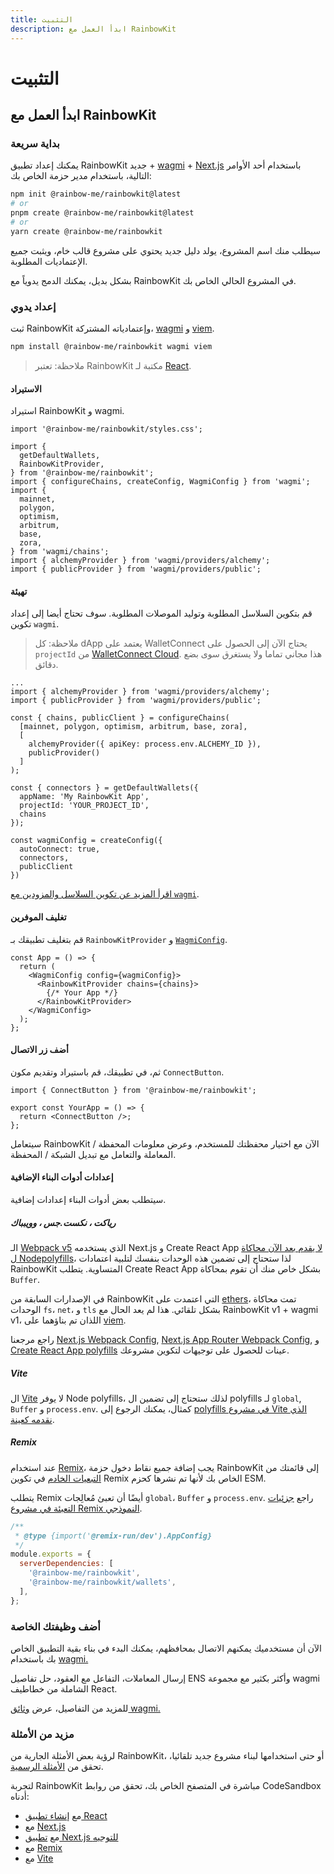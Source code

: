 ```yaml
---
title: التثبيت
description: ابدأ العمل مع RainbowKit
---
```


# التثبيت

## ابدأ العمل مع RainbowKit

### بداية سريعة

يمكنك إعداد تطبيق RainbowKit جديد + [wagmi](https://wagmi.sh) + [Next.js](https://nextjs.org) باستخدام أحد الأوامر التالية، باستخدام مدير حزمة الخاص بك:

```bash
npm init @rainbow-me/rainbowkit@latest
# or
pnpm create @rainbow-me/rainbowkit@latest
# or
yarn create @rainbow-me/rainbowkit
```

سيطلب منك اسم المشروع، يولد دليل جديد يحتوي على مشروع قالب خام، ويثبت جميع الإعتماديات المطلوبة.

بشكل بديل، يمكنك الدمج يدوياً مع RainbowKit في المشروع الحالي الخاص بك.

### إعداد يدوي

ثبت RainbowKit وإعتمادياته المشتركة، [wagmi](https://wagmi.sh/) و [viem](https://viem.sh).

```bash
npm install @rainbow-me/rainbowkit wagmi viem
```

> ملاحظة: تعتبر RainbowKit مكتبة لـ [React](https://reactjs.org/).

#### الاستيراد

استيراد RainbowKit و wagmi.

```tsx
import '@rainbow-me/rainbowkit/styles.css';

import {
  getDefaultWallets,
  RainbowKitProvider,
} from '@rainbow-me/rainbowkit';
import { configureChains, createConfig, WagmiConfig } from 'wagmi';
import {
  mainnet,
  polygon,
  optimism,
  arbitrum,
  base,
  zora,
} from 'wagmi/chains';
import { alchemyProvider } from 'wagmi/providers/alchemy';
import { publicProvider } from 'wagmi/providers/public';
```

#### تهيئة

قم بتكوين السلاسل المطلوبة وتوليد الموصلات المطلوبة. سوف تحتاج أيضا إلى إعداد تكوين `wagmi`.

> ملاحظة: كل dApp يعتمد على WalletConnect يحتاج الآن إلى الحصول على `projectId` من [WalletConnect Cloud](https://cloud.walletconnect.com/). هذا مجاني تماما ولا يستغرق سوى بضع دقائق.

```tsx line=4-99
...
import { alchemyProvider } from 'wagmi/providers/alchemy';
import { publicProvider } from 'wagmi/providers/public';

const { chains, publicClient } = configureChains(
  [mainnet, polygon, optimism, arbitrum, base, zora],
  [
    alchemyProvider({ apiKey: process.env.ALCHEMY_ID }),
    publicProvider()
  ]
);

const { connectors } = getDefaultWallets({
  appName: 'My RainbowKit App',
  projectId: 'YOUR_PROJECT_ID',
  chains
});

const wagmiConfig = createConfig({
  autoConnect: true,
  connectors,
  publicClient
})
```

[اقرأ المزيد عن تكوين السلاسل والمزودين مع `wagmi`](https://wagmi.sh/docs/providers/configuring-chains).

#### تغليف الموفرين

قم بتغليف تطبيقك بـ `RainbowKitProvider` و [`WagmiConfig`](https://wagmi.sh/docs/provider).

```tsx
const App = () => {
  return (
    <WagmiConfig config={wagmiConfig}>
      <RainbowKitProvider chains={chains}>
        {/* Your App */}
      </RainbowKitProvider>
    </WagmiConfig>
  );
};
```

#### أضف زر الاتصال

ثم، في تطبيقك، قم باستيراد وتقديم مكون `ConnectButton`.

```tsx
import { ConnectButton } from '@rainbow-me/rainbowkit';

export const YourApp = () => {
  return <ConnectButton />;
};
```

سيتعامل RainbowKit الآن مع اختيار محفظتك للمستخدم، وعرض معلومات المحفظة / المعاملة والتعامل مع تبديل الشبكة / المحفظة.

#### إعدادات أدوات البناء الإضافية

سيتطلب بعض أدوات البناء إعدادات إضافية.

##### رياكت ، نكست.جس ، وويبباك

الـ [Webpack v5](https://webpack.js.org/blog/2020-10-10-webpack-5-release/) الذي يستخدمه Next.js و Create React App [لا يقدم بعد الآن محاكاة ل Nodepolyfills](https://webpack.js.org/blog/2020-10-10-webpack-5-release/#automatic-nodejs-polyfills-removed)، لذا ستحتاج إلى تضمين هذه الوحدات بنفسك لتلبية اعتمادات RainbowKit المتساوية. يتطلب Create React App بشكل خاص منك أن تقوم بمحاكاة `Buffer`.

في الإصدارات السابقة من RainbowKit التي اعتمدت على [ethers](https://docs.ethers.org/v5/)، تمت محاكاة الوحدات `fs`، `net`، و `tls` بشكل تلقائي. هذا لم يعد الحال مع RainbowKit v1 + wagmi v1، اللذان تم بناؤهما على [viem](https://viem.sh/).

راجع مرجعنا [Next.js Webpack Config](https://github.com/rainbow-me/rainbowkit/blob/main/examples/with-next/next.config.js), [Next.js App Router Webpack Config](https://github.com/rainbow-me/rainbowkit/blob/main/examples/with-next-app/next.config.js), و [Create React App polyfills](https://github.com/rainbow-me/rainbowkit/blob/main/examples/with-create-react-app/src/polyfills.ts) عينات للحصول على توجيهات لتكوين مشروعك.

##### Vite

ال [Vite](https://vitejs.dev) لا يوفر Node polyfills، لذلك ستحتاج إلى تضمين ال polyfills لـ `global`, `Buffer` و `process.env`. كمثال، يمكنك الرجوع إلى [polyfills في مشروع Vite الذي نقدمه كعينة](https://github.com/rainbow-me/rainbowkit/tree/main/examples/with-vite/src/polyfills.ts).

##### Remix

عند استخدام [Remix](https://remix.run)، يجب إضافة جميع نقاط دخول حزمة RainbowKit إلى قائمتك من [التبعيات الخادم](https://remix.run/docs/en/v1/pages/gotchas#importing-esm-packages) في تكوين Remix الخاص بك لأنها تم نشرها كحزم ESM.

يتطلب Remix أيضًا أن تعبئ مُعالِجات `global`، `Buffer` و `process.env`. راجع [جزئيات التعبئة في مشروع Remix النموذجي](https://github.com/rainbow-me/rainbowkit/blob/main/examples/with-remix/app/polyfills.ts).

```js
/**
 * @type {import('@remix-run/dev').AppConfig}
 */
module.exports = {
  serverDependencies: [
    '@rainbow-me/rainbowkit',
    '@rainbow-me/rainbowkit/wallets',
  ],
};
```

### أضف وظيفتك الخاصة

الآن أن مستخدميك يمكنهم الاتصال بمحافظهم، يمكنك البدء في بناء بقية التطبيق الخاص بك باستخدام [wagmi.](https://wagmi.sh)

إرسال المعاملات، التفاعل مع العقود، حل تفاصيل ENS وأكثر بكثير مع مجموعة wagmi الشاملة من خطاطيف React.

للمزيد من التفاصيل، عرض [وثائق wagmi.](https://wagmi.sh)

### مزيد من الأمثلة

لرؤية بعض الأمثلة الجارية من RainbowKit، أو حتى استخدامها لبناء مشروع جديد تلقائيا، تحقق من [الأمثلة الرسمية](https://github.com/rainbow-me/rainbowkit/tree/main/examples).

لتجربة RainbowKit مباشرة في المتصفح الخاص بك، تحقق من روابط CodeSandbox أدناه:

-   مع [إنشاء تطبيق React](https://codesandbox.io/p/sandbox/github/rainbow-me/rainbowkit/tree/main/examples/with-create-react-app)
-   مع [Next.js](https://codesandbox.io/p/sandbox/github/rainbow-me/rainbowkit/tree/main/examples/with-next)
-   مع [تطبيق Next.js للتوجيه](https://codesandbox.io/p/sandbox/github/rainbow-me/rainbowkit/tree/main/examples/with-next-app)
-   مع [Remix](https://codesandbox.io/p/sandbox/github/rainbow-me/rainbowkit/tree/main/examples/with-remix)
-   مع [Vite](https://codesandbox.io/p/sandbox/github/rainbow-me/rainbowkit/tree/main/examples/with-vite)
